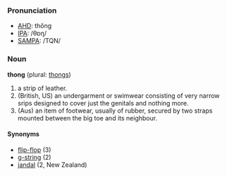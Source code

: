 ===Pronunciation===
*[[w:AHD|AHD]]: thŏng
*[[w:IPA|IPA]]: /θɒŋ/
*[[w:SAMPA|SAMPA]]: /TQN/

===Noun===
'''thong''' (plural: [[thongs]])

# a strip of leather.
# (British, US) an undergarment or swimwear consisting of very narrow srips designed to cover just the genitals and nothing more.
# (Aus) an item of footwear, usually of rubber, secured by two straps mounted between the big toe and its neighbour.

====Synonyms====
*[[flip-flop]] (3)
*[[g-string]] (2)
*[[jandal]] (2, New Zealand)